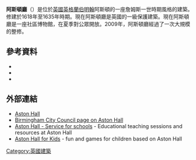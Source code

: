 '''阿斯頓廳'''（{{lang-en|Aston Hall}}）是位於[[英國|英國]][[英格蘭|英格蘭]][[伯明翰|伯明翰]]阿斯頓的一座詹姆斯一世時期風格的建築。修建於1618年至1635年時期。現在阿斯頓廳是英國的一級保護建築。現在阿斯頓廳是一座社區博物館，在夏季對公眾開放。2009年，阿斯頓廳經過了一次大規模的整修。

==參考資料==
{{reflist}}
*{{Cite book
| publisher = Birmingham Museums and Art Gallery
| isbn = 0-7093-0131-6
| last = Davies
| first = Stuart 
| title = By the Gains of Industry - Birmingham Museums and Art Gallery 1885-1985
| date = 
}}
*{{Cite book
| publisher = Kynoch Press 
| last = Haywood
| first = William 
| title = The Work of The Birmingham Civic Society 1918-46
| year = 1946
}}
*{{cite book
| publisher = Studio Vista Limited
| last = Hickman
| first = Douglas
| title = Birmingham
| year = 1970
}}

==外部連結==
{{commons category|Aston Hall}}
{{NIE Poster|Aston Hall|year=1905}}
*[http://www.bmag.org.uk/aston-hall Aston Hall] {{Wayback|url=http://www.bmag.org.uk/aston-hall |date=20130320191526 }}
*[http://www.birmingham.gov.uk/astonhall Birmingham City Council page on Aston Hall] {{Wayback|url=http://www.birmingham.gov.uk/astonhall |date=20121109021818 }}
*[http://www.schoolsliaison.org.uk/2004/aston/index.htm Aston Hall - Service for schools] {{Wayback|url=http://www.schoolsliaison.org.uk/2004/aston/index.htm |date=20150314233426 }} - Educational teaching sessions and resources at Aston Hall
*[http://www.schoolsliaison.org.uk/kids/aston/astonHall.htm Aston Hall for Kids] {{Wayback|url=http://www.schoolsliaison.org.uk/kids/aston/astonHall.htm |date=20150331072716 }} - fun and games for children based on Aston Hall

[[Category:英國建築|Category:英國建築]]